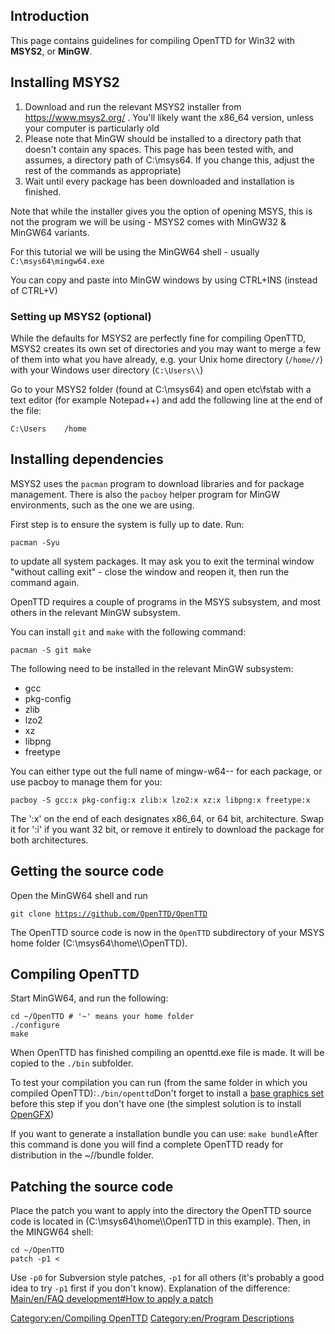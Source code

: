 {{en/-}}
== Introduction ==
This page contains guidelines for compiling OpenTTD for Win32 with '''MSYS2''', or '''MinGW'''.

== Installing MSYS2 ==
# Download and run the relevant MSYS2 installer from https://www.msys2.org/ . You'll likely want the x86_64 version, unless your computer is particularly old
# Please note that MinGW should be installed to a directory path that doesn't contain any spaces. This page has been tested with, and assumes, a directory path of C:\msys64. If you change this, adjust the rest of the commands as appropriate)
# Wait until every package has been downloaded and installation is finished.

Note that while the installer gives you the option of opening MSYS, this is not the program we will be using - MSYS2 comes with MinGW32 & MinGW64 variants.

For this tutorial we will be using the MinGW64 shell - usually <code>C:\msys64\mingw64.exe</code>

You can copy and paste into MinGW windows by using CTRL+INS (instead of CTRL+V)

=== Setting up MSYS2 (optional) ===
While the defaults for MSYS2 are perfectly fine for compiling OpenTTD, MSYS2 creates its own set of directories and you may want to merge a few of them into what you have already, e.g. your Unix home directory (<code>/home/<user>/</code>) with your Windows user directory (<code>C:\Users\<user>\</code>)

Go to your MSYS2 folder (found at C:\msys64) and open etc\fstab with a text editor (for example Notepad++) and add the following line at the end of the file:

 C:\Users    /home

== Installing dependencies ==

MSYS2 uses the <code>pacman</code> program to download libraries and for package management. There is also the <code>pacboy</code> helper program for MinGW environments, such as the one we are using.

First step is to ensure the system is fully up to date. Run:

 pacman -Syu

to update all system packages. It may ask you to exit the terminal window "without calling exit" - close the window and reopen it, then run the command again.

OpenTTD requires a couple of programs in the MSYS subsystem, and most others in the relevant MinGW subsystem.

You can install <code>git</code> and <code>make</code> with the following command:

 pacman -S git make

The following need to be installed in the relevant MinGW subsystem:

* gcc
* pkg-config
* zlib
* lzo2
* xz
* libpng
* freetype

You can either type out the full name of mingw-w64-<arch>-<pkg> for each package, or use pacboy to manage them for you:

 pacboy -S gcc:x pkg-config:x zlib:x lzo2:x xz:x libpng:x freetype:x

The ':x' on the end of each designates x86_64, or 64 bit, architecture. Swap it for ':i' if you want 32 bit, or remove it entirely to download the package for both architectures.

== Getting the source code ==
Open the MinGW64 shell and run

 git clone https://github.com/OpenTTD/OpenTTD

The OpenTTD source code is now in the <code>OpenTTD</code> subdirectory of your MSYS home folder (C:\msys64\home\<user>\OpenTTD).

== Compiling OpenTTD ==

Start MinGW64, and run the following:

 cd ~/OpenTTD # '~' means your home folder
 ./configure
 make

When OpenTTD has finished compiling an openttd.exe file is made. It will be copied to the <code>./bin</code> subfolder.

To test your compilation you can run (from the same folder in which you compiled OpenTTD):<code>./bin/openttd</code>Don't forget to install a [http://wiki.openttd.org/Base_graphics base graphics set] before this step if you don't have one (the simplest solution is to install [http://wiki.openttd.org/Opengfx#Installing_OpenGFX_Manually OpenGFX])

If you want to generate a installation bundle you can use: <code>make bundle</code>After this command is done you will find a complete OpenTTD ready for distribution in the ~/<path_to_source>/bundle folder.

==Patching the source code==
Place the patch you want to apply into the directory the OpenTTD source code is located in (C:\msys64\home\<your Windows user name>\OpenTTD in this example). Then, in the MINGW64 shell:

 cd ~/OpenTTD
 patch -p1 < <patch name>

Use <code>-p0</code> for Subversion style patches, <code>-p1</code> for all others (it's probably a good idea to try <code>-p1</code> first if you don't know). Explanation of the difference: [[Main/en/FAQ development#How to apply a patch]]


[[Category:en/Compiling OpenTTD]]
[[Category:en/Program Descriptions]]